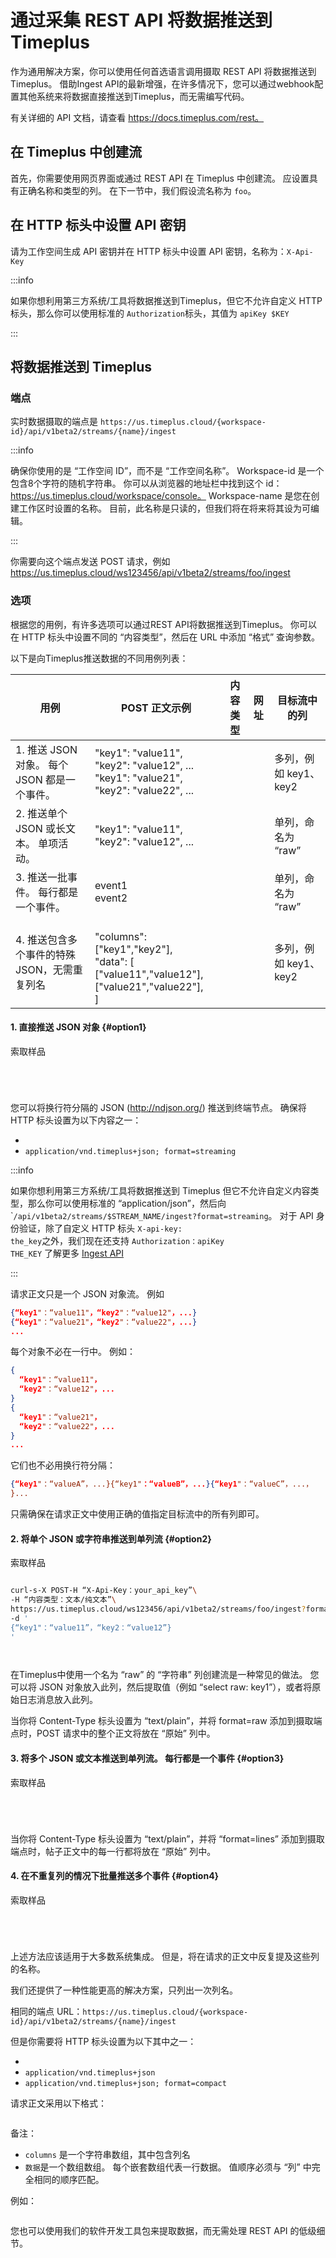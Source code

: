 
# 通过采集 REST API 将数据推送到 Timeplus

作为通用解决方案，你可以使用任何首选语言调用摄取 REST API 将数据推送到 Timeplus。 借助Ingest API的最新增强，在许多情况下，您可以通过webhook配置其他系统来将数据直接推送到Timeplus，而无需编写代码。

有关详细的 API 文档，请查看 https://docs.timeplus.com/rest。

## 在 Timeplus 中创建流

首先，你需要使用网页界面或通过 REST API 在 Timeplus 中创建流。 应设置具有正确名称和类型的列。 在下一节中，我们假设流名称为 `foo`。

## 在 HTTP 标头中设置 API 密钥

请为工作空间生成 API 密钥并在 HTTP 标头中设置 API 密钥，名称为：`X-Api-Key`

:::info

如果你想利用第三方系统/工具将数据推送到Timeplus，但它不允许自定义 HTTP 标头，那么你可以使用标准的 `Authorization`标头，其值为 `apiKey $KEY`

:::

## 将数据推送到 Timeplus

### 端点

实时数据摄取的端点是 `https://us.timeplus.cloud/{workspace-id}/api/v1beta2/streams/{name}/ingest`

:::info

确保你使用的是 “工作空间 ID”，而不是 “工作空间名称”。 Workspace-id 是一个包含8个字符的随机字符串。 你可以从浏览器的地址栏中找到这个 id：https://us.timeplus.cloud/workspace/console。 Workspace-name 是您在创建工作区时设置的名称。 目前，此名称是只读的，但我们将在将来将其设为可编辑。

:::

你需要向这个端点发送 POST 请求，例如 https://us.timeplus.cloud/ws123456/api/v1beta2/streams/foo/ingest

### 选项

根据您的用例，有许多选项可以通过REST API将数据推送到Timeplus。 你可以在 HTTP 标头中设置不同的 “内容类型”，然后在 URL 中添加 “格式” 查询参数。

以下是向Timeplus推送数据的不同用例列表：

| 用例                                                                     | POST 正文示例                                                                                                                | 内容类型           | 网址                                  | 目标流中的列              |
| ---------------------------------------------------------------------- | ------------------------------------------------------------------------------------------------------------------------ | -------------- | ----------------------------------- | ------------------- |
| 1. 推送 JSON 对象。 每个 JSON 都是一个事件。                                         | "key1": "value11", "key2": "value12", ...<br/>"key1": "value21", "key2": "value22", ...                                  |                |                                     | 多列，例如 key1、key2     |
| 2. 推送单个 JSON 或长文本。 单项活动。                                               | "key1": "value11", "key2": "value12", ...                                                                                |                |                                     | 单列，命名为 “raw”        |
| 3. 推送一批事件。 每行都是一个事件。                                                   | event1<br/>event2                                                                                                        |                |                                     | 单列，命名为 “raw”        |
| 4. 推送包含多个事件的特殊 JSON，无需重复列名                                             | <br/> "columns": ["key1","key2"],<br/> "data": [ <br/> ["value11","value12"],<br/> ["value21","value22"],<br/> ]<br/>    |                |                                     | 多列，例如 key1、key2     |

#### 1. 直接推送 JSON 对象 {#option1}

索取样品

<Tabs defaultValue="curl">
<TabItem value="js" label="Node.js" default>

```js

```

</TabItem>
  <TabItem value="curl" label="curl">

```bash

```

</TabItem>
  <TabItem value="py" label="Python">

```python

```

</TabItem>
  <TabItem value="java" label="Java">

```java

```

</TabItem>
</Tabs>

您可以将换行符分隔的 JSON (http://ndjson.org/) 推送到终端节点。 确保将 HTTP 标头设置为以下内容之一：

-
- `application/vnd.timeplus+json; format=streaming`

:::info

如果你想利用第三方系统/工具将数据推送到 Timeplus 但它不允许自定义内容类型，那么你可以使用标准的 “application/json”，然后向 \``/api/v1beta2/streams/$STREAM_NAME/ingest?format=streaming`。 对于 API 身份验证，除了自定义 HTTP 标头 <code>X-api-key: the_key</code>之外，我们现在还支持 <code>Authorization：apiKey THE_KEY</code> 了解更多 <a href="ingest-api">Ingest API</a>

:::

请求正文只是一个 JSON 对象流。 例如

```json
{“key1"：“value11"，“key2"：“value12"，...}
{“key1"：“value21"，“key2"：“value22"，...}
...
```

每个对象不必在一行中。 例如：

```json
{
  “key1"：“value11"，
  “key2"：“value12"，...
}
{
  “key1"：“value21"，
  “key2"：“value22"，...
}
...
```

它们也不必用换行符分隔：

```json
{“key1"：“valueA”，...}{“key1"：“valueB”，...}{“key1"：“valueC”，...，
}...
```

只需确保在请求正文中使用正确的值指定目标流中的所有列即可。

#### 2. 将单个 JSON 或字符串推送到单列流 {#option2}

索取样品

<Tabs defaultValue="curl">
<TabItem value="js" label="Node.js" default>

```js

```

</TabItem>
  <TabItem value="curl" label="curl">

```bash
curl-s-X POST-H “X-Api-Key：your_api_key”\
-H “内容类型：文本/纯文本”\
https://us.timeplus.cloud/ws123456/api/v1beta2/streams/foo/ingest?format=raw\
-d '
{“key1"：“value11”，“key2：“value12”}
'
```

</TabItem>
  <TabItem value="py" label="Python">

```python

```

</TabItem>
  <TabItem value="java" label="Java">

```java

```

</TabItem>
</Tabs>

在Timeplus中使用一个名为 “raw” 的 “字符串” 列创建流是一种常见的做法。 您可以将 JSON 对象放入此列，然后提取值（例如 “select raw: key1”），或者将原始日志消息放入此列。

当你将 Content-Type 标头设置为 “text/plain”，并将 format=raw 添加到摄取端点时，POST 请求中的整个正文将放在 “原始” 列中。

#### 3. 将多个 JSON 或文本推送到单列流。 每行都是一个事件 {#option3}

索取样品

<Tabs defaultValue="curl">
<TabItem value="js" label="Node.js" default>

```js

```

</TabItem>
  <TabItem value="curl" label="curl">

```bash

```

</TabItem>
  <TabItem value="py" label="Python">

```python

```

</TabItem>
  <TabItem value="java" label="Java">

```java

```

</TabItem>
</Tabs>

当你将 Content-Type 标头设置为 “text/plain”，并将 “format=lines” 添加到摄取端点时，帖子正文中的每一行都将放在 “原始” 列中。

#### 4. 在不重复列的情况下批量推送多个事件 {#option4}

索取样品

<Tabs defaultValue="curl">
<TabItem value="js" label="Node.js" default>

```js

```

</TabItem>
  <TabItem value="curl" label="curl">

```bash

```

</TabItem>
  <TabItem value="py" label="Python">

```python

```

</TabItem>
  <TabItem value="java" label="Java">

```java

```

</TabItem>
</Tabs>
上述方法应该适用于大多数系统集成。 但是，将在请求的正文中反复提及这些列的名称。

我们还提供了一种性能更高的解决方案，只列出一次列名。

相同的端点 URL：`https://us.timeplus.cloud/{workspace-id}/api/v1beta2/streams/{name}/ingest`

但是你需要将 HTTP 标头设置为以下其中之一：

-
- `application/vnd.timeplus+json`
- `application/vnd.timeplus+json; format=compact`

请求正文采用以下格式：

```json

```

备注：

- `columns` 是一个字符串数组，其中包含列名
- `数据`是一个数组数组。 每个嵌套数组代表一行数据。 值顺序必须与 “列” 中完全相同的顺序匹配。

例如：

```json

```

您也可以使用我们的软件开发工具包来提取数据，而无需处理 REST API 的低级细节。
